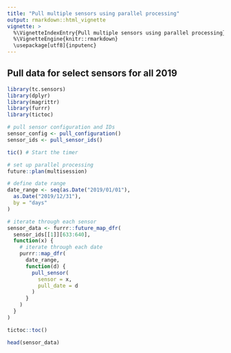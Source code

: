 ```yaml
---
title: "Pull multiple sensors using parallel processing"
output: rmarkdown::html_vignette
vignette: >
  %\VignetteIndexEntry{Pull multiple sensors using parallel processing}
  %\VignetteEngine{knitr::rmarkdown}
  \usepackage[utf8]{inputenc}
---
```


## Pull data for select sensors for all 2019  

```r
library(tc.sensors)
library(dplyr)
library(magrittr)
library(furrr)
library(tictoc)

# pull sensor configuration and IDs
sensor_config <- pull_configuration()
sensor_ids <- pull_sensor_ids()

tic() # Start the timer

# set up parallel processing
future::plan(multisession)

# define date range
date_range <- seq(as.Date("2019/01/01"),
  as.Date("2019/12/31"),
  by = "days"
)

# iterate through each sensor
sensor_data <- furrr::future_map_dfr(
  sensor_ids[[1]][633:640],
  function(x) {
    # iterate through each date
    purrr::map_dfr(
      date_range,
      function(d) {
        pull_sensor(
          sensor = x,
          pull_date = d
        )
      }
    )
  }
)

tictoc::toc()

head(sensor_data)
```
